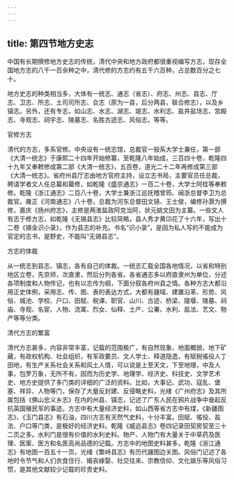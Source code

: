 ```yaml
---
---
---
```

title: 第四节地方史志
---



中国有长期撰修地方史志的传统，清代中央和地方政府都很重视编写方志，现存全国地方志的八千一百余种之中，清代修的方志约有五千六百种，占总数百分之七十。

地方史志的种类相当多，大体有一统志、通志（省志）、府志、州志、县志、厅志、卫志、所志、土司司所志、合志（原为一县，后分两县，联合修志），以及乡镇志。另外，还有专志，如山志、水志、湖志、堤志、水利志、盐井盐场志、宫殿志、寺观志、祠宇志、陵墓志、名胜古迹志、风俗志，等等。

官修方志

清代的方志，多系官修。中央设有一统志馆，总裁官一般系大学士兼任，第一部《大清一统志》于康熙二十四年开始修纂，至乾隆八年始成，三百四十卷，乾隆四十九年又奉敕修成第二部《大清一统志》，五百卷，道光二十二年再修成第三部《大清一统志》。省府州县厅志由地方官府主持，设立志书局，主要官员任总裁，聘请学者文人任总纂和纂修，如乾隆《盛京通志》一百二十卷，大学士阿桂等奉敕修。乾隆《浙江通志》二百八十卷，大学士兼浙江巡抚稽曾筠、闽浙总督李卫为总裁官。雍正《河南通志》八十卷，总裁为河东总督田文镜、王士俊，编修孙灏为撰修，嘉庆《扬州府志》，主修是两淮盐政阿克当阿，状元姚文田为主纂。一些文人有志于修方志，如乾隆《无锡县志》比较简略，县人秀才黄卬花了十六年，写出十二卷《锡金识小录》，作为县志的补充。书名“识小录”，是因为私人写的不能成为官定的志书，是野史，不能叫“无锡县志”。

方志的体裁

从一统志到县志、镇志，各有自己的体裁。一统志汇载全国各地情况，以省和特别地区立卷，先京师，次直隶，然后分列各省。各省通志多以府直隶州为单位，分述各项制度和人物传记，也有以志传为纲，下面分叙各府州县之情。各种方志大都沿用正史体例，采用志、传、图、表的表达方式，大都有疆域、建置沿革、形势、风俗、城池、学校、户口、田赋、税课、职官、山川、古迹、桥梁、隄堰、陵墓、祠庙、寺观、名宦、人物、流寓、烈女、仙释、土产、公署、水利、盐法、艺文、物产等等分类。

清代方志的繁富

清代方志甚多，内容非常丰富，记载的范围极广，有自然现象、地面概貌、地下矿藏，有政权机构、社会组织，有军政要员、文人学士、释道隐逸，有赋税徭役人丁田地，有生产关系社会关系和风土人情，可以说是上至天文，下至地理，中及人事，包罗万象，无所不有，因而为历史学、地理学、经济史、科技史、文学艺术史、地方史提供了多门类的详细的广泛的资料。比如，大事记、武功、寇乱、堡塞、祥异、人物等门，保存了大量反封建、反侵略史料，光绪《广州府志》及其所属包括《佛山忠义乡志》在内的州县、镇志，记述了广东人民在鸦片战争中奋起反抗英国殖民军的事迹。方志中有大量经济史料，如山西等省方志中有煤，《新疆图志》、《玉门县志》有石油，四川方志有天然气史料，十分丰富。田赋、徭役、盐法、户口等门类，是极好的经济史料。乾隆《威远县志》卷四记录田契房契至三十二页之多。水利门是很有价值的水利史料。物产、人物门有大量关于中草药及医理、医案、医方和名医高尚品德的记载。方志中的地图史料甚多，乾隆《浙江通志》有地图一百五十一页，光绪《繁峙县志》有历代疆图边关图。风俗门记述了各地时令节气和人们衣食住行、婚丧嫁娶、社交往来、宗教信仰、文化娱乐等风俗习惯，是其他文献较少记载的珍贵史料。